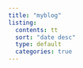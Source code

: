 ```yaml
---
title: "myblog"
listing:
  contents: tt
  sort: "date desc"
  type: default
  categories: true
---
```


